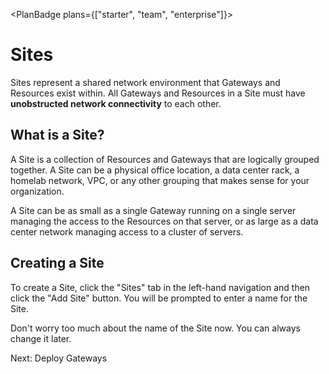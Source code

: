 
<PlanBadge plans={["starter", "team", "enterprise"]}>

# Sites

</PlanBadge>

Sites represent a shared network environment that Gateways and Resources exist
within. All Gateways and Resources in a Site must have **unobstructed network
connectivity** to each other.

## What is a Site?

A Site is a collection of Resources and Gateways that are logically grouped
together. A Site can be a physical office location, a data center rack, a
homelab network, VPC, or any other grouping that makes sense for your
organization.

A Site can be as small as a single Gateway running on a single server managing
the access to the Resources on that server, or as large as a data center network
managing access to a cluster of servers.

## Creating a Site

To create a Site, click the "Sites" tab in the left-hand navigation and then
click the "Add Site" button. You will be prompted to enter a name for the Site.

<Alert color="info">
  Don't worry too much about the name of the Site now. You can always change it
  later.
</Alert>

<NextStep href="/kb/deploy/gateways">Next: Deploy Gateways</NextStep>

<SupportOptions />
